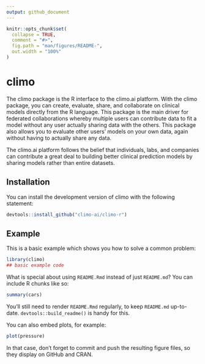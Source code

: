 ```yaml
---
output: github_document
---
```


<!-- README.md is generated from README.Rmd. Please edit that file -->

```r
knitr::opts_chunk$set(
  collapse = TRUE,
  comment = "#>",
  fig.path = "man/figures/README-",
  out.width = "100%"
)
```

# climo

<!-- badges: start -->
<!-- badges: end -->

The climo package is the R interface to the climo.ai platform. With the climo package, you can create, evaluate, share, and collaborate on clinical models directly from the R language. This package is the main driver for federated collaborations whereby multiple users can contribute data to fit a model without any user actually sharing data with the others. This package also allows you to evaluate other users' models on your own data, again without having to actually share any data.

The climo.ai platform follows the belief that individuals, labs, and companies can contribute a great deal to building better clinical prediction models by sharing models rather than entire datasets.

## Installation

You can install the development version of climo with the following statement:

``` r
devtools::install_github("climo-ai/climo-r")
```

## Example

This is a basic example which shows you how to solve a common problem:

```r
library(climo)
## basic example code
```

What is special about using `README.Rmd` instead of just `README.md`? You can include R chunks like so:

```r
summary(cars)
```

You'll still need to render `README.Rmd` regularly, to keep `README.md` up-to-date. `devtools::build_readme()` is handy for this.

You can also embed plots, for example:

```r
plot(pressure)
```

In that case, don't forget to commit and push the resulting figure files, so they display on GitHub and CRAN.
